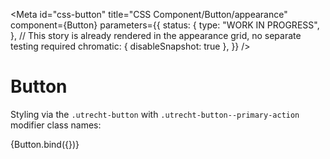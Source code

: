 <!-- @license CC0-1.0 -->


<Meta
  id="css-button"
  title="CSS Component/Button/appearance"
  component={Button}
  parameters={{
    status: {
      type: "WORK IN PROGRESS",
    },
    // This story is already rendered in the appearance grid, no separate testing required
    chromatic: { disableSnapshot: true },
  }}
/>

# Button

Styling via the `.utrecht-button` with `.utrecht-button--primary-action` modifier class names:

<Canvas>
  <Story
    name="primary-action"
    args={{
      appearance: "primary-action-button",
      textContent: "Primary action button",
      type: "button",
    }}
  >
    {Button.bind({})}
  </Story>
</Canvas>
